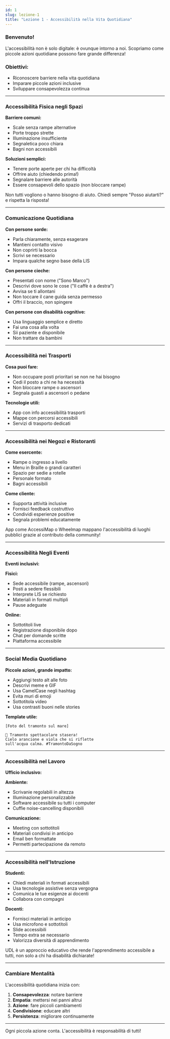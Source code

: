 ```yaml
---
id: 1
slug: lezione-1
title: "Lezione 1 - Accessibilità nella Vita Quotidiana"
---
```


### Benvenuto!

L'accessibilità non è solo digitale: è ovunque intorno a noi. Scopriamo come piccole azioni quotidiane possono fare grande differenza!

### Obiettivi:

- Riconoscere barriere nella vita quotidiana
- Imparare piccole azioni inclusive
- Sviluppare consapevolezza continua

---

### Accessibilità Fisica negli Spazi

**Barriere comuni:**

- Scale senza rampe alternative
- Porte troppo strette
- Illuminazione insufficiente
- Segnaletica poco chiara
- Bagni non accessibili

**Soluzioni semplici:**

- Tenere porte aperte per chi ha difficoltà
- Offrire aiuto (chiedendo prima!)
- Segnalare barriere alle autorità
- Essere consapevoli dello spazio (non bloccare rampe)

<Banner type="info" title="Chiedi prima di aiutare">
  Non tutti vogliono o hanno bisogno di aiuto. Chiedi sempre "Posso aiutarti?" e
  rispetta la risposta!
</Banner>

---

### Comunicazione Quotidiana

**Con persone sorde:**

- Parla chiaramente, senza esagerare
- Mantieni contatto visivo
- Non coprirti la bocca
- Scrivi se necessario
- Impara qualche segno base della LIS

**Con persone cieche:**

- Presentati con nome ("Sono Marco")
- Descrivi dove sono le cose ("Il caffè è a destra")
- Avvisa se ti allontani
- Non toccare il cane guida senza permesso
- Offri il braccio, non spingere

**Con persone con disabilità cognitive:**

- Usa linguaggio semplice e diretto
- Fai una cosa alla volta
- Sii paziente e disponibile
- Non trattare da bambini

---

### Accessibilità nei Trasporti

**Cosa puoi fare:**

- Non occupare posti prioritari se non ne hai bisogno
- Cedi il posto a chi ne ha necessità
- Non bloccare rampe o ascensori
- Segnala guasti a ascensori o pedane

**Tecnologie utili:**

- App con info accessibilità trasporti
- Mappe con percorsi accessibili
- Servizi di trasporto dedicati

---

### Accessibilità nei Negozi e Ristoranti

**Come esercente:**

- Rampe o ingresso a livello
- Menu in Braille o grandi caratteri
- Spazio per sedie a rotelle
- Personale formato
- Bagni accessibili

**Come cliente:**

- Supporta attività inclusive
- Fornisci feedback costruttivo
- Condividi esperienze positive
- Segnala problemi educatamente

<Banner type="info" title="App utili">
  App come AccessiMap o Wheelmap mappano l'accessibilità di luoghi pubblici
  grazie al contributo della community!
</Banner>

---

### Accessibilità Negli Eventi

**Eventi inclusivi:**

**Fisici:**

- Sede accessibile (rampe, ascensori)
- Posti a sedere flessibili
- Interprete LIS se richiesto
- Materiali in formati multipli
- Pause adeguate

**Online:**

- Sottotitoli live
- Registrazione disponibile dopo
- Chat per domande scritte
- Piattaforma accessibile

---

### Social Media Quotidiano

**Piccole azioni, grande impatto:**

- Aggiungi testo alt alle foto
- Descrivi meme e GIF
- Usa CamelCase negli hashtag
- Evita muri di emoji
- Sottotitola video
- Usa contrasti buoni nelle stories

**Template utile:**

```
[Foto del tramonto sul mare]

🌅 Tramonto spettacolare stasera!
Cielo arancione e viola che si riflette
sull'acqua calma. #TramontoDaSogno
```

---

### Accessibilità nel Lavoro

**Ufficio inclusivo:**

**Ambiente:**

- Scrivanie regolabili in altezza
- Illuminazione personalizzabile
- Software accessibile su tutti i computer
- Cuffie noise-cancelling disponibili

**Comunicazione:**

- Meeting con sottotitoli
- Materiali condivisi in anticipo
- Email ben formattate
- Permetti partecipazione da remoto

---

### Accessibilità nell'Istruzione

**Studenti:**

- Chiedi materiali in formati accessibili
- Usa tecnologie assistive senza vergogna
- Comunica le tue esigenze ai docenti
- Collabora con compagni

**Docenti:**

- Fornisci materiali in anticipo
- Usa microfono e sottotitoli
- Slide accessibili
- Tempo extra se necessario
- Valorizza diversità di apprendimento

<Banner type="info" title="Universal Design for Learning">
  UDL è un approccio educativo che rende l'apprendimento accessibile a tutti,
  non solo a chi ha disabilità dichiarate!
</Banner>

---

### Cambiare Mentalità

L'accessibilità quotidiana inizia con:

1. **Consapevolezza**: notare barriere
2. **Empatia**: mettersi nei panni altrui
3. **Azione**: fare piccoli cambiamenti
4. **Condivisione**: educare altri
5. **Persistenza**: migliorare continuamente

---

Ogni piccola azione conta. L'accessibilità è responsabilità di tutti!
